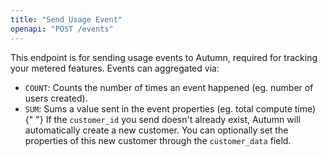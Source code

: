 ```yaml
---
title: "Send Usage Event"
openapi: "POST /events"
---
```


This endpoint is for sending usage events to Autumn, required for tracking your metered features. Events can aggregated via:

- `COUNT`: Counts the number of times an event happened (eg. number of users created).
- `SUM`: Sums a value sent in the event properties (eg. total compute time)
  <Tip>
    {" "}
    If the `customer_id` you send doesn't already exist, Autumn will automatically
    create a new customer. You can optionally set the properties of this new customer
    through the `customer_data` field.
  </Tip>
